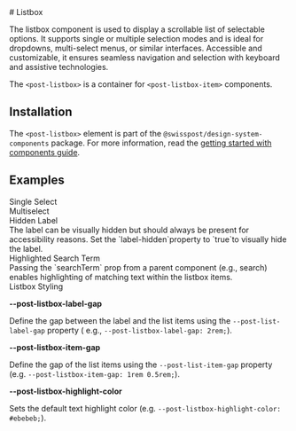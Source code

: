 
<Meta of={ListboxStories} />

<div className="docs-label">
  # Listbox

  <nav>
    <link-design of={JSON.stringify(ListboxStories)}></link-design>
  </nav>
</div>

The listbox component is used to display a scrollable list of selectable options. It supports single or multiple selection modes and is ideal for dropdowns, multi-select menus, or similar interfaces. Accessible and customizable, it ensures seamless navigation and selection with keyboard and assistive technologies.

The `<post-listbox>` is a container for `<post-listbox-item>` components.

<Canvas sourceState="shown" of={ListboxStories.Default} />

<Controls of={ListboxStories.Default} />

## Installation

The `<post-listbox>` element is part of the `@swisspost/design-system-components` package.
For more information, read the [getting started with components guide](/?path=/docs/edfb619b-fda1-4570-bf25-20830303d483--docs).

## Examples

<div className="lead">Single Select</div>

<div className="lead">Multiselect</div>

<div className="lead">Hidden Label</div>
The label can be visually hidden but should always be present for accessibility reasons. Set the `label-hidden`property
to `true`to visually hide the label.

<Canvas sourceState="shown" of={ListboxStories.PostListboxNoLabel} />

<div className="lead">Highlighted Search Term</div>
Passing the `searchTerm` prop from a parent component (e.g., search) enables highlighting of matching
text within the listbox items.

<Canvas sourceState="shown" of={ListboxStories.PostListboxHighlightedSearch} />

<div className="lead">Listbox Styling</div>

<strong>--post-listbox-label-gap</strong>

Define the gap between the label and the list items using the `--post-list-label-gap` property (
e.g., `--post-listbox-label-gap: 2rem;`).

<strong>--post-listbox-item-gap</strong>

Define the gap of the list items using the `--post-list-item-gap` property (e.g.
`--post-listbox-item-gap: 1rem 0.5rem;`).

<strong>--post-listbox-highlight-color</strong>

Sets the default text highlight color (e.g. `--post-listbox-highlight-color: #ebebeb;`).

<Canvas sourceState="shown" of={ListboxStories.PostListboxStyling} />
